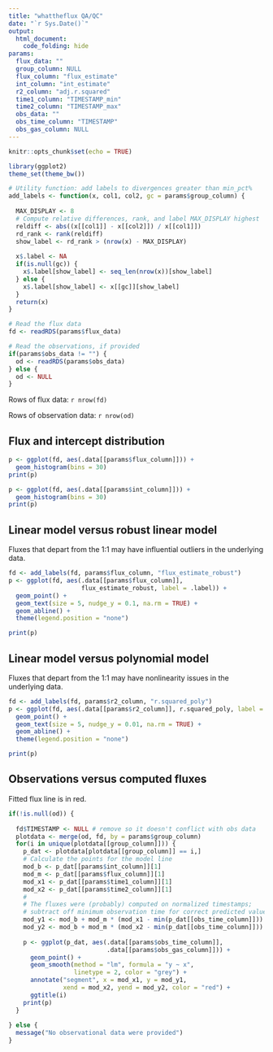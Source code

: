 ```yaml
---
title: "whattheflux QA/QC"
date: "`r Sys.Date()`"
output:
  html_document:
    code_folding: hide
params:
  flux_data: ""
  group_column: NULL
  flux_column: "flux_estimate"
  int_column: "int_estimate"
  r2_column: "adj.r.squared"
  time1_column: "TIMESTAMP_min"
  time2_column: "TIMESTAMP_max"
  obs_data: ""
  obs_time_column: "TIMESTAMP"
  obs_gas_column: NULL
---
```


```r
knitr::opts_chunk$set(echo = TRUE)

library(ggplot2)
theme_set(theme_bw())

# Utility function: add labels to divergences greater than min_pct%
add_labels <- function(x, col1, col2, gc = params$group_column) {
  
  MAX_DISPLAY <- 8
  # Compute relative differences, rank, and label MAX_DISPLAY highest
  reldiff <- abs((x[[col1]] - x[[col2]]) / x[[col1]])
  rd_rank <- rank(reldiff)
  show_label <- rd_rank > (nrow(x) - MAX_DISPLAY)
  
  x$.label <- NA
  if(is.null(gc)) {
    x$.label[show_label] <- seq_len(nrow(x))[show_label]
  } else {
    x$.label[show_label] <- x[[gc]][show_label]
  }
  return(x)
}

# Read the flux data
fd <- readRDS(params$flux_data)

# Read the observations, if provided
if(params$obs_data != "") {
  od <- readRDS(params$obs_data)
} else {
  od <- NULL
}
```

Rows of flux data: `r nrow(fd)`

Rows of observation data: `r nrow(od)`


## Flux and intercept distribution

```r
p <- ggplot(fd, aes(.data[[params$flux_column]])) +
  geom_histogram(bins = 30)
print(p)

p <- ggplot(fd, aes(.data[[params$int_column]])) +
  geom_histogram(bins = 30)
print(p)
```

## Linear model versus robust linear model

Fluxes that depart from the 1:1 may have influential outliers in the underlying data.

```r
fd <- add_labels(fd, params$flux_column, "flux_estimate_robust")
p <- ggplot(fd, aes(.data[[params$flux_column]], 
                    flux_estimate_robust, label = .label)) +
  geom_point() +
  geom_text(size = 5, nudge_y = 0.1, na.rm = TRUE) +
  geom_abline() + 
  theme(legend.position = "none")

print(p)
```

## Linear model versus polynomial model

Fluxes that depart from the 1:1 may have nonlinearity issues in the underlying data.

```r
fd <- add_labels(fd, params$r2_column, "r.squared_poly")
p <- ggplot(fd, aes(.data[[params$r2_column]], r.squared_poly, label = .label)) +
  geom_point() +
  geom_text(size = 5, nudge_y = 0.01, na.rm = TRUE) +
  geom_abline() + 
  theme(legend.position = "none")

print(p)
```

## Observations versus computed fluxes

Fitted flux line is in red.

```r
if(!is.null(od)) {
  
  fd$TIMESTAMP <- NULL # remove so it doesn't conflict with obs data
  plotdata <- merge(od, fd, by = params$group_column)
  for(i in unique(plotdata[[group_column]])) {
    p_dat <- plotdata[plotdata[[group_column]] == i,]
    # Calculate the points for the model line
    mod_b <- p_dat[[params$int_column]][1]
    mod_m <- p_dat[[params$flux_column]][1]
    mod_x1 <- p_dat[[params$time1_column]][1]
    mod_x2 <- p_dat[[params$time2_column]][1]
    # 
    # The fluxes were (probably) computed on normalized timestamps;
    # subtract off minimum observation time for correct predicted values
    mod_y1 <- mod_b + mod_m * (mod_x1 - min(p_dat[[obs_time_column]]))
    mod_y2 <- mod_b + mod_m * (mod_x2 - min(p_dat[[obs_time_column]]))
    
    p <- ggplot(p_dat, aes(.data[[params$obs_time_column]], 
                           .data[[params$obs_gas_column]])) + 
      geom_point() + 
      geom_smooth(method = "lm", formula = "y ~ x",
                  linetype = 2, color = "grey") +
      annotate("segment", x = mod_x1, y = mod_y1,
               xend = mod_x2, yend = mod_y2, color = "red") +
      ggtitle(i)
    print(p)
  }
 
} else {
  message("No observational data were provided")
}
```   
